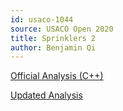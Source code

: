 ```yaml
---
id: usaco-1044
source: USACO Open 2020
title: Sprinklers 2
author: Benjamin Qi
---
```


[Official Analysis (C++)](http://www.usaco.org/current/data/sol_sprinklers2_modern_open20.html)

[Updated Analysis](/analysis-sprinklers2.pdf)

